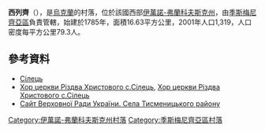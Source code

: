 {{coord|49|2|5|N|24|43|54|E|scale:30000|display=title}}

'''西列齊'''（{{lang-uk|Сілець}}），是[[烏克蘭|烏克蘭]]的村落，位於該國西部[[伊萬諾-弗蘭科夫斯克州|伊萬諾-弗蘭科夫斯克州]]，由[[季斯梅尼齊亞區|季斯梅尼齊亞區]]負責管轄，始建於1785年，面積16.63平方公里，2001年人口1,319，人口密度每平方公里79.3人。

==參考資料==
* [http://w1.c1.rada.gov.ua/pls/z7503/A005?rdat1=31.03.2014&rf7571=14313 Сілець]
* [https://web.archive.org/web/20160917140051/http://silets.tk/ Хор церкви Різдва Христового с.Сілець], [http://silets.inf.ua/ Хор церкви Різдва Христового с.Сілець] {{Wayback|url=http://silets.inf.ua/ |date=20210118173601 }}
* [https://archive.is/20121205045846/w1.c1.rada.gov.ua/pls/z7502/A004SIL?rdat1=11.08.2012&rf7571=14246 Сайт Верховної Ради України. Села Тисменицького району]

{{DEFAULTSORT:Сілець}}
[[Category:伊萬諾-弗蘭科夫斯克州村落|Category:伊萬諾-弗蘭科夫斯克州村落]]
[[Category:季斯梅尼齊亞區村落|Category:季斯梅尼齊亞區村落]]


{{IvanoFrankivsk-geo-stub}}